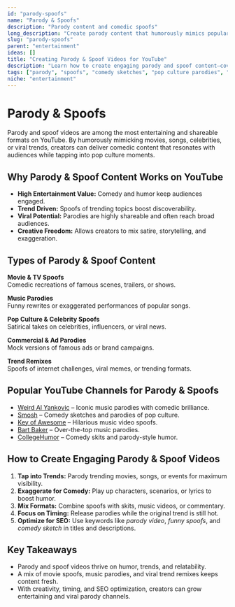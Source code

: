 ```yaml
---
id: "parody-spoofs"
name: "Parody & Spoofs"
description: "Parody content and comedic spoofs"
long_description: "Create parody content that humorously mimics popular culture"
slug: "parody-spoofs"
parent: "entertainment"
ideas: []
title: "Creating Parody & Spoof Videos for YouTube"
description: "Learn how to create engaging parody and spoof content—covering comedy sketches, pop culture spoofs, music parodies, and viral trend remixes."
tags: ["parody", "spoofs", "comedy sketches", "pop culture parodies", "music spoofs", "viral trends", "funny videos"]
niche: "entertainment"
---
```


# Parody & Spoofs

Parody and spoof videos are among the most entertaining and shareable formats on YouTube. By humorously mimicking movies, songs, celebrities, or viral trends, creators can deliver comedic content that resonates with audiences while tapping into pop culture moments.

## Why Parody & Spoof Content Works on YouTube

- **High Entertainment Value:** Comedy and humor keep audiences engaged.  
- **Trend Driven:** Spoofs of trending topics boost discoverability.  
- **Viral Potential:** Parodies are highly shareable and often reach broad audiences.  
- **Creative Freedom:** Allows creators to mix satire, storytelling, and exaggeration.  
 
## Types of Parody & Spoof Content

**Movie & TV Spoofs**  
Comedic recreations of famous scenes, trailers, or shows.  

**Music Parodies**  
Funny rewrites or exaggerated performances of popular songs.  

**Pop Culture & Celebrity Spoofs**  
Satirical takes on celebrities, influencers, or viral news.  

**Commercial & Ad Parodies**  
Mock versions of famous ads or brand campaigns.  

**Trend Remixes**  
Spoofs of internet challenges, viral memes, or trending formats.  

## Popular YouTube Channels for Parody & Spoofs

- [Weird Al Yankovic](https://www.youtube.com/@alyankovic) – Iconic music parodies with comedic brilliance.  
- [Smosh](https://www.youtube.com/@smosh) – Comedy sketches and parodies of pop culture.  
- [Key of Awesome](https://www.youtube.com/@BarelyProductions) – Hilarious music video spoofs.  
- [Bart Baker](https://www.youtube.com/@bartbaker) – Over-the-top music parodies.  
- [CollegeHumor](https://www.youtube.com/@collegehumor) – Comedy skits and parody-style humor.  

## How to Create Engaging Parody & Spoof Videos

1. **Tap into Trends:** Parody trending movies, songs, or events for maximum visibility.  
2. **Exaggerate for Comedy:** Play up characters, scenarios, or lyrics to boost humor.  
3. **Mix Formats:** Combine spoofs with skits, music videos, or commentary.  
4. **Focus on Timing:** Release parodies while the original trend is still hot.  
5. **Optimize for SEO:** Use keywords like *parody video*, *funny spoofs*, and *comedy sketch* in titles and descriptions.  

## Key Takeaways

- Parody and spoof videos thrive on humor, trends, and relatability.  
- A mix of movie spoofs, music parodies, and viral trend remixes keeps content fresh.  
- With creativity, timing, and SEO optimization, creators can grow entertaining and viral parody channels.  
